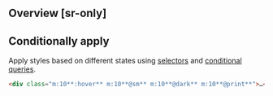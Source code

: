 ## Overview [sr-only]
<Overview/>

## Conditionally apply
Apply styles based on different states using [selectors](/guide/state-selectors) and [conditional queries](/guide/conditional-queries).
```html
<div class="m:10**:hover** m:10**@sm** m:10**@dark** m:10**@print**">…</div>
```

